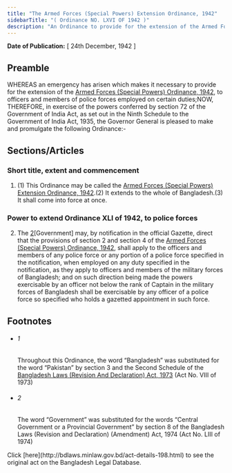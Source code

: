 ```yaml
---
title: "The Armed Forces (Special Powers) Extension Ordinance, 1942"
sidebarTitle: "( Ordinance NO. LXVI OF 1942 )"
description: "An Ordinance to provide for the extension of the Armed Forces (Special Powers) Ordinance, 1942, to officers and members of police forces employed on certain duties.1♣"
---
```


**Date of Publication:** [ 24th December, 1942 ]

## Preamble

WHEREAS an emergency has arisen which makes it necessary to provide for the extension of the [Armed Forces (Special Powers) Ordinance, 1942](/act-196.html "Armed Forces (Special Powers) Ordinance, 1942"), to officers and members of police forces employed on certain duties;NOW, THEREFORE, in exercise of the powers conferred by section 72 of the Government of India Act, as set out in the Ninth Schedule to the Government of India Act, 1935, the Governor General is pleased to make and promulgate the following Ordinance:-

## Sections/Articles

### Short title, extent and commencement

1. (1) This Ordinance may be called the [Armed Forces (Special Powers) Extension Ordinance, 1942](/act-198.html "Armed Forces (Special Powers) Extension Ordinance, 1942").(2) It extends to the whole of Bangladesh.(3) It shall come into force at once.

### Power to extend Ordinance XLI of 1942, to police forces

2. The [2](1)[Government] may, by notification in the official Gazette, direct that the provisions of section 2 and section 4 of the [Armed Forces (Special Powers) Ordinance, 1942](/act-196.html "Armed Forces (Special Powers) Ordinance, 1942"), shall apply to the officers and members of any police force or any portion of a police force specified in the notification, when employed on any duty specified in the notification, as they apply to officers and members of the military forces of Bangladesh; and on such direction being made the powers exercisable by an officer not below the rank of Captain in the military forces of Bangladesh shall be exercisable by any officer of a police force so specified who holds a gazetted appointment in such force.

## Footnotes

- ###### 1

  Throughout this Ordinance, the word “Bangladesh” was substituted for the word “Pakistan” by section 3 and the Second Schedule of the [Bangladesh Laws (Revision And Declaration) Act, 1973](/act-430.html "Bangladesh Laws (Revision And Declaration) Act, 1973") (Act No. VIII of 1973)

- ###### 2

  The word “Government” was substituted for the words “Central Government or a Provincial Government” by section 8 of the Bangladesh Laws (Revision and Declaration) (Amendment) Act, 1974 (Act No. LIII of 1974)

<Note>
  Click [here](http://bdlaws.minlaw.gov.bd/act-details-198.html) to see the original act on the Bangladesh Legal Database.
</Note>
